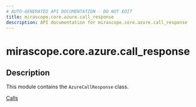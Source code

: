 ```yaml
---
# AUTO-GENERATED API DOCUMENTATION - DO NOT EDIT
title: mirascope.core.azure.call_response
description: API documentation for mirascope.core.azure.call_response
---
```


# mirascope.core.azure.call_response

<ApiType type="Module" />

## Description

This module contains the `AzureCallResponse` class.

<Info title="Usage">

[Calls](/docs/mirascope/learn/calls#handling-responses)

</Info>


